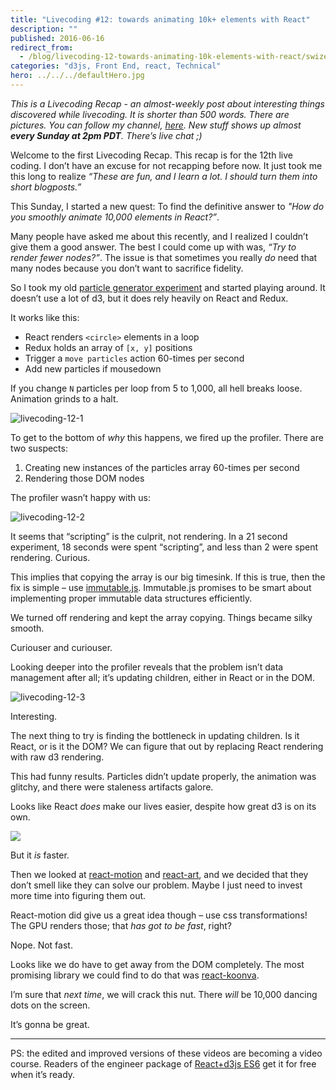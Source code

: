 ```yaml
---
title: "Livecoding #12: towards animating 10k+ elements with React"
description: ""
published: 2016-06-16
redirect_from:
  - /blog/livecoding-12-towards-animating-10k-elements-with-react/swizec/6835
categories: "d3js, Front End, react, Technical"
hero: ../../../defaultHero.jpg
---
```


_This is a Livecoding Recap - an almost-weekly post about interesting things discovered while livecoding. It is shorter than 500 words. There are pictures. You can follow my channel, [here](https://www.livecoding.tv/swizec/). New stuff shows up almost **every Sunday at 2pm PDT**. There’s live chat ;)_

Welcome to the first Livecoding Recap. This recap is for the 12th live coding. I don’t have an excuse for not recapping before now. It just took me this long to realize _“These are fun, and I learn a lot. I should turn them into short blogposts.”_

This Sunday, I started a new quest: To find the definitive answer to _"How do you smoothly animate 10,000 elements in React?”_.

Many people have asked me about this recently, and I realized I couldn’t give them a good answer. The best I could come up with was, _“Try to render fewer nodes?”_. The issue is that sometimes you really _do_ need that many nodes because you don’t want to sacrifice fidelity.

So I took my old [particle generator experiment](http://swizec.com/blog/animating-with-react-redux-and-d3/swizec/6775) and started playing around. It doesn’t use a lot of d3, but it does rely heavily on React and Redux.

It works like this:

- React renders `<circle>` elements in a loop
- Redux holds an array of `[x, y]` positions
- Trigger a `move particles` action 60-times per second
- Add new particles if mousedown

If you change `N` particles per loop from 5 to 1,000, all hell breaks loose. Animation grinds to a halt.

![livecoding-12-1](https://swizec.com/wp-content/uploads/2016/06/livecoding-12-1-1024x551.png)

To get to the bottom of _why_ this happens, we fired up the profiler. There are two suspects:

1.  Creating new instances of the particles array 60-times per second
2.  Rendering those DOM nodes

The profiler wasn’t happy with us:

![livecoding-12-2](https://swizec.com/wp-content/uploads/2016/06/livecoding-12-2-1024x521.png)

It seems that “scripting” is the culprit, not rendering. In a 21 second experiment, 18 seconds were spent “scripting”, and less than 2 were spent rendering. Curious.

This implies that copying the array is our big timesink. If this is true, then the fix is simple – use [immutable.js](https://facebook.github.io/immutable-js/). Immutable.js promises to be smart about implementing proper immutable data structures efficiently.

We turned off rendering and kept the array copying. Things became silky smooth.

Curiouser and curiouser.

Looking deeper into the profiler reveals that the problem isn’t data management after all; it’s updating children, either in React or in the DOM.

![livecoding-12-3](https://swizec.com/wp-content/uploads/2016/06/livecoding-12-3-1024x185.png)

Interesting.

The next thing to try is finding the bottleneck in updating children. Is it React, or is it the DOM? We can figure that out by replacing React rendering with raw d3 rendering.

This had funny results. Particles didn’t update properly, the animation was glitchy, and there were staleness artifacts galore.

Looks like React _does_ make our lives easier, despite how great d3 is on its own.

![](./img/Thz3F4K.gif)

But it _is_ faster.

Then we looked at [react-motion](https://github.com/chenglou/react-motion) and [react-art](https://github.com/reactjs/react-art), and we decided that they don’t smell like they can solve our problem. Maybe I just need to invest more time into figuring them out.

React-motion did give us a great idea though – use css transformations! The GPU renders those; that _has got to be fast_, right?

Nope. Not fast.

Looks like we do have to get away from the DOM completely. The most promising library we could find to do that was [react-koonva](https://medium.com/@lavrton/using-react-with-html5-canvas-871d07d8d753#.lrwnvr1z6).

I’m sure that _next time_, we will crack this nut. There _will_ be 10,000 dancing dots on the screen.

It’s gonna be great.

---

PS: the edited and improved versions of these videos are becoming a video course. Readers of the engineer package of [React+d3js ES6](http://swizec.com/reactd3js#packages) get it for free when it’s ready.
